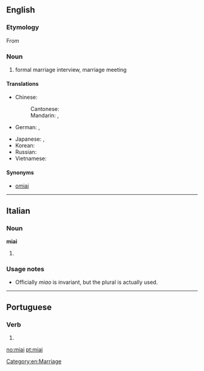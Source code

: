 ==English==
{{wikipedia}}

===Etymology===
From {{etyl|ja}} {{term|見合い||tr=みあい, miai|sc=Jpan|lang=ja}}

===Noun===
{{en-noun|-}}

# formal marriage interview, marriage meeting

====Translations====
{{trans-top|formal marriage interview}}
* Chinese:
*: Cantonese: {{tø|yue|相睼|sc=Hani}}
*: Mandarin: {{t|cmn|相親|sc=Hani}}, {{t|cmn|相亲|tr=xiāngqīn|sc=Hani}}
* German: {{t|de|Miai|n}}, {{t|de|Omiai|n}}
{{trans-mid}}
* Japanese: {{t|ja|見合い|tr=みあい, miai|sc=Jpan}}, {{t|ja|見合い|tr=おみあい, o-miai|alt=お見合い|sc=Jpan}}
* Korean: {{t|ko|맞선|tr=matseon|sc=Kore}}
* Russian: {{t|ru|о-миаи|n|tr=o-miái|sc=Cyrl}} {{indeclinable}}
* Vietnamese: {{t|vi|dạm ngõ}}
{{trans-bottom}}

====Synonyms====
* [[omiai]]

[[Category:en:Marriage]]

----

==Italian==

===Noun===
'''miai''' {{m}}

# {{plural of|miao|lang=it}}

===Usage notes===
* Officially ''miao'' is invariant, but the plural is actually used.

----

==Portuguese==

===Verb===
{{pt-verb-form}}

# {{pt-verb form of|miar|ar|imperative|affirmative|plural|second}}

[[no:miai]]
[[pt:miai]]